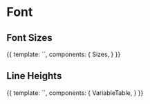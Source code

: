 
<Meta 
	title="Styleguide/Font" 
/>

# Font

## Font Sizes

<Canvas>
	<Story name="font-size">
		{{
		template: `<sizes :variables="['--font-size-2xs','--font-size-xs','--font-size-s','--font-size-m','--font-size-l','--font-size-xl','--font-size-2xl']" />`,
		components: {
			Sizes,
		}
		}}
	</Story>
</Canvas>

## Line Heights

<Canvas>
	<Story name="line-height">
		{{
		template: `<variable-table :variables="['--font-line-height-compact','--font-line-height-regular','--font-line-height-loose','--font-line-height-xloose']" />`,
		components: {
			VariableTable,
		}
		}}
	</Story>
</Canvas>
